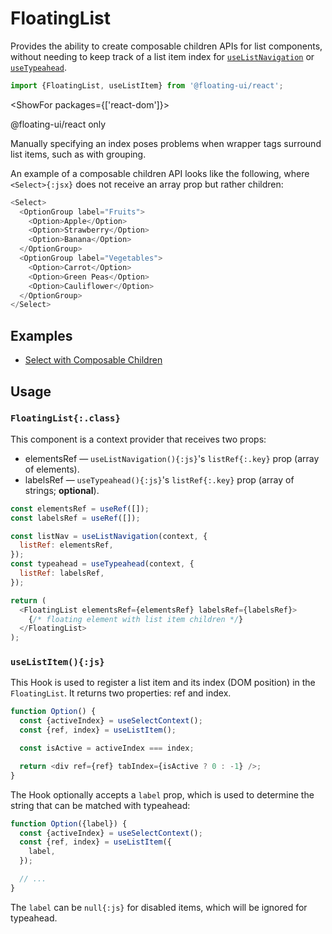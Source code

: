 <PageCard>

# FloatingList

Provides the ability to create composable children APIs for list
components, without needing to keep track of a list item index
for [`useListNavigation`](/docs/useListNavigation) or
[`useTypeahead`](/docs/useTypeahead).

```js
import {FloatingList, useListItem} from '@floating-ui/react';
```

<ShowFor packages={['react-dom']}>

<PackageLimited>@floating-ui/react only</PackageLimited>

</ShowFor>

</PageCard>

Manually specifying an index poses problems when wrapper tags
surround list items, such as with grouping.

An example of a composable children API looks like the following,
where `<Select>{:jsx}` does not receive an array prop but rather
children:

```js
<Select>
  <OptionGroup label="Fruits">
    <Option>Apple</Option>
    <Option>Strawberry</Option>
    <Option>Banana</Option>
  </OptionGroup>
  <OptionGroup label="Vegetables">
    <Option>Carrot</Option>
    <Option>Green Peas</Option>
    <Option>Cauliflower</Option>
  </OptionGroup>
</Select>
```

## Examples

- [Select with Composable Children](https://codesandbox.io/s/floating-ui-react-select-with-composable-children-qsuw76?file=/src/App.tsx)

## Usage

### `FloatingList{:.class}`

This component is a context provider that receives two props:

- <WordHighlight id="a">elementsRef</WordHighlight> — `useListNavigation(){:js}`'s `listRef{:.key}` prop (array of elements).
- <WordHighlight id="b">labelsRef</WordHighlight> — `useTypeahead(){:js}`'s `listRef{:.key}` prop (array of strings; **optional**).

```js /elementsRef/1,2,4#a /labelsRef/1,2,4#b
const elementsRef = useRef([]);
const labelsRef = useRef([]);

const listNav = useListNavigation(context, {
  listRef: elementsRef,
});
const typeahead = useTypeahead(context, {
  listRef: labelsRef,
});

return (
  <FloatingList elementsRef={elementsRef} labelsRef={labelsRef}>
    {/* floating element with list item children */}
  </FloatingList>
);
```

### `useListItem(){:js}`

This Hook is used to register a list item and its index (DOM
position) in the `FloatingList`. It returns two properties:
<WordHighlight id="a">ref</WordHighlight> and 
<WordHighlight id="b">index</WordHighlight>.

```js {3} /ref/1,3#a /index/#b
function Option() {
  const {activeIndex} = useSelectContext();
  const {ref, index} = useListItem();

  const isActive = activeIndex === index;

  return <div ref={ref} tabIndex={isActive ? 0 : -1} />;
}
```

The Hook optionally accepts a `label` prop, which is used to
determine the string that can be matched with typeahead:

```js /label/
function Option({label}) {
  const {activeIndex} = useSelectContext();
  const {ref, index} = useListItem({
    label,
  });

  // ...
}
```

The `label` can be `null{:js}` for disabled items, which will be
ignored for typeahead.
